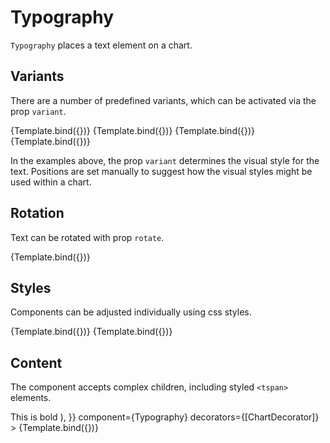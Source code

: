 
# Typography

<Meta title="Core/Components/Text/Typography" />

`Typography` places a text element on a chart.

<ArgsTable of={Typography} />

## Variants

There are a number of predefined variants, which can be activated via the prop `variant`.

<Canvas>
    <Story
        name="title"
        args={{
            variant: 'title',
            position: [0, -15],
            children: 'Primary heading',
        }}
        component={Typography}
        decorators={[ChartDecorator]}
    >
        {Template.bind({})}
    </Story>
    <Story
        name="subtitle"
        args={{
            variant: 'subtitle',
            position: [0, -15],
            children: 'Secondary heading',
        }}
        component={Typography}
        decorators={[ChartDecorator]}
    >
        {Template.bind({})}
    </Story>
    <Story
        name="axisLabel"
        args={{
            variant: 'axisLabel',
            position: [160, 235],
            children: 'axis label',
        }}
        component={Typography}
        decorators={[ChartDecorator]}
    >
        {Template.bind({})}
    </Story>
    <Story
        name="tickLabel"
        args={{
            variant: 'tickLabel',
            position: [0, 235],
            children: 'tick label',
        }}
        component={Typography}
        decorators={[ChartDecorator]}
    >
        {Template.bind({})}
    </Story>
</Canvas>

In the examples above, the prop `variant` determines the visual style for the text.
Positions are set manually to suggest how the visual styles might be used within a chart.

## Rotation

Text can be rotated with prop `rotate`.

<Canvas>
    <Story
        name="rotation"
        args={{
            variant: 'default',
            position: [120, 40],
            children: 'rotated text',
            style: {
                textAnchor: 'middle',
                dominantBaseline: 'middle',
            },
            rotate: -10,
        }}
        component={Typography}
        decorators={[ChartDecorator]}
    >
        {Template.bind({})}
    </Story>
</Canvas>

## Styles

Components can be adjusted individually using css styles.

<Canvas>
    <Story
        name="color"
        args={{
            variant: 'title',
            position: [0, -20],
            children: 'Title in color',
            style: {
                fill: '#dd4444',
                dominantBaseline: 'middle',
            },
        }}
        component={Typography}
        decorators={[ChartDecorator]}
    >
        {Template.bind({})}
    </Story>
    <Story
        name="letter spacing"
        args={{
            variant: 'default',
            position: [0, -20],
            children: 'Text with custom style',
            style: {
                textAnchor: 'start',
                fill: '#222222',
                fontFamily: 'serif',
                letterSpacing: 3,
                fontSize: '20px',
                dominantBaseline: 'middle',
            },
        }}
        component={Typography}
        decorators={[ChartDecorator]}
    >
        {Template.bind({})}
    </Story>
</Canvas>

## Content

The component accepts complex children, including styled `<tspan>` elements.

<Canvas>
    <Story
        name="tspan"
        args={{
            variant: 'default',
            position: [40, 40],
            style: { textAnchor: 'start' },
            children: (
                <tspan>
                    This is <tspan style={{ fontWeight: 600 }}>bold</tspan>
                </tspan>
            ),
        }}
        component={Typography}
        decorators={[ChartDecorator]}
    >
        {Template.bind({})}
    </Story>
</Canvas>
